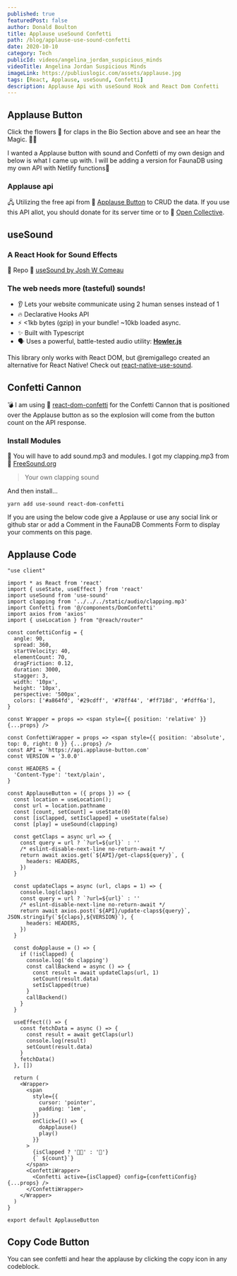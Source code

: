 ```yaml
---
published: true
featuredPost: false
author: Donald Boulton
title: Applause useSound Confetti
path: /blog/applause-use-sound-confetti
date: 2020-10-10
category: Tech
publicId: videos/angelina_jordan_suspicious_minds
videoTitle: Angelina Jordan Suspicious Minds
imageLink: https://publiuslogic.com/assets/applause.jpg
tags: [React, Applause, useSound, Confetti]
description: Applause Api with useSound Hook and React Dom Confetti
---
```


## Applause Button

Click the flowers 🎉 for claps in the Bio Section above and see an hear the Magic. 🤟🎉

I wanted a Applause button with sound and Confetti of my own design and below is what I came up with.
I will be adding a version for FaunaDB using my own API with Netlify functions💯

### Applause api

<Section>

🖧 Utilizing the free api from 🔗 [Applause Button](https://applause-button.com/) to CRUD the data.
If you use this API allot, you should donate for its server time or to 🔗 [Open Collective](https://opencollective.com/).

</Section>

## useSound

### A React Hook for Sound Effects

🚀 Repo 🔗 [useSound by Josh W Comeau](https://github.com/joshwcomeau/use-sound)

### The web needs more (tasteful) sounds!

<Section>

- 👂 Lets your website communicate using 2 human senses instead of 1
- 🔥 Declarative Hooks API
- ⚡️ <1kb bytes (gzip) in your bundle! ~10kb loaded async.
- ✨ Built with Typescript
- 🗣 Uses a powerful, battle-tested audio utility: [**Howler.js**](https://howlerjs.com/)

</Section>

<Section>

This library only works with React DOM, but @remigallego created an alternative for React Native! Check out [react-native-use-sound](https://github.com/remigallego/react-native-use-sound).

</Section>

## Confetti Cannon

💣 I am using 🔗 [react-dom-confetti](https://github.com/daniel-lundin/react-dom-confetti) for the Confetti Cannon that is positioned over the Applause button as so the explosion will come from the button count on the API response.

### Install Modules

<Section>

🤟 You will have to add sound.mp3 and modules. I got my clapping.mp3 from 🔗 [FreeSound.org](https://freesound.org/)

> Your own clapping sound

And then install...

</Section>

```bash:title=install
yarn add use-sound react-dom-confetti
```

<Section>

If you are using the below code give a Applause or use any social link or github star or add a Comment in the FaunaDB Comments Form to display your comments on this page.

</Section>

## Applause Code

```tsx:title=src/components/applause.tsx {4-6,22-26,96-98}
"use client"

import * as React from 'react'
import { useState, useEffect } from 'react'
import useSound from 'use-sound'
import clapping from '../../../static/audio/clapping.mp3'
import Confetti from '@/components/DomConfetti'
import axios from 'axios'
import { useLocation } from "@reach/router"

const confettiConfig = {
  angle: 90,
  spread: 360,
  startVelocity: 40,
  elementCount: 70,
  dragFriction: 0.12,
  duration: 3000,
  stagger: 3,
  width: '10px',
  height: '10px',
  perspective: '500px',
  colors: ['#a864fd', '#29cdff', '#78ff44', '#ff718d', '#fdff6a'],
}

const Wrapper = props => <span style={{ position: 'relative' }} {...props} />

const ConfettiWrapper = props => <span style={{ position: 'absolute', top: 0, right: 0 }} {...props} />
const API = 'https://api.applause-button.com'
const VERSION = '3.0.0'

const HEADERS = {
  'Content-Type': 'text/plain',
}

const ApplauseButton = ({ props }) => {
  const location = useLocation();
  const url = location.pathname
  const [count, setCount] = useState(0)
  const [isClapped, setIsClapped] = useState(false)
  const [play] = useSound(clapping)

  const getClaps = async url => {
    const query = url ? `?url=${url}` : ''
    /* eslint-disable-next-line no-return-await */
    return await axios.get(`${API}/get-claps${query}`, {
      headers: HEADERS,
    })
  }
  
  const updateClaps = async (url, claps = 1) => {
    console.log(claps)
    const query = url ? `?url=${url}` : ''
    /* eslint-disable-next-line no-return-await */
    return await axios.post(`${API}/update-claps${query}`, JSON.stringify(`${claps},${VERSION}`), {
      headers: HEADERS,
    })
  }

  const doApplause = () => {
    if (!isClapped) {
      console.log('do clapping')
      const callBackend = async () => {
        const result = await updateClaps(url, 1)
        setCount(result.data)
        setIsClapped(true)
      }
      callBackend()
    }
  }

  useEffect(() => {
    const fetchData = async () => {
      const result = await getClaps(url)
      console.log(result)
      setCount(result.data)
    }
    fetchData()
  }, [])

  return (
    <Wrapper>
      <span
        style={{
          cursor: 'pointer',
          padding: '1em',
        }}
        onClick={() => {
          doApplause()
          play()
        }}
      >
        {isClapped ? '🤟🎉' : '🎉'}
        {` ${count}`}
      </span>
      <ConfettiWrapper>
        <Confetti active={isClapped} config={confettiConfig} {...props} />
      </ConfettiWrapper>
    </Wrapper>
  )
}

export default ApplauseButton
```

## Copy Code Button

<Section>

You can see confetti and hear the applause by clicking the copy icon in any codeblock.

</Section>

<WavyHr className="mt-1 mb-1 text-wine-300" />
